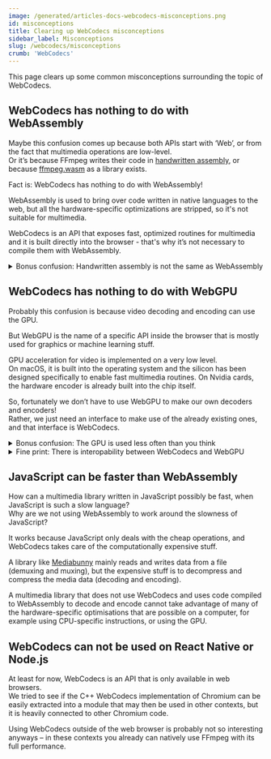 ```yaml
---
image: /generated/articles-docs-webcodecs-misconceptions.png
id: misconceptions
title: Clearing up WebCodecs misconceptions
sidebar_label: Misconceptions
slug: /webcodecs/misconceptions
crumb: 'WebCodecs'
---
```


This page clears up some common misconceptions surrounding the topic of WebCodecs.

## WebCodecs has nothing to do with WebAssembly

Maybe this confusion comes up because both APIs start with ‘Web’, or from the fact that multimedia operations are low-level.  
Or it’s because FFmpeg writes their code in [handwritten assembly](https://x.com/search?q=from%3Affmpeg%20handwritten%20assembly&src=typed_query), or because [ffmpeg.wasm](https://github.com/ffmpegwasm/ffmpeg.wasm) as a library exists.

Fact is: WebCodecs has nothing to do with WebAssembly! 

WebAssembly is used to bring over code written in native languages to the web, but all the hardware-specific optimizations are stripped, so it's not suitable for multimedia.

WebCodecs is an API that exposes fast, optimized routines for multimedia and it is built directly into the browser - that's why it’s not necessary to compile them with WebAssembly.

<details>
<summary>
Bonus confusion: Handwritten assembly is not the same as WebAssembly
</summary>
 For example, if FFmpeg writes fast assembly code for the `armv9` instruction set, it cannot be used because WebAssembly code runs in the browser and must therefore support all CPU architectures, meaning that only a common denominator of CPU-instructions can be used.

 The optimizations for `armv9` will be entirely removed when FFmpeg is compiled to WebAssembly.  
 Think of WebAssembly as another compilation target alongside x86, ARM etc., rather than associate it with Assembly languages.
</details>

## WebCodecs has nothing to do with WebGPU

Probably this confusion is because video decoding and encoding can use the GPU.

But WebGPU is the name of a specific API inside the browser that is mostly used for graphics or machine learning stuff.

GPU acceleration for video is implemented on a very low level.  
On macOS, it is built into the operating system and the silicon has been designed specifically to enable fast multimedia routines. On Nvidia cards, the hardware encoder is already built into the chip itself.

So, fortunately we don’t have to use WebGPU to make our own decoders and encoders!  
Rather, we just need an interface to make use of the already existing ones, and that interface is WebCodecs.

<details>
<summary>
Bonus confusion: The GPU is used less often than you think
</summary>
  For encoding videos, the CPU is often preferred, because it leads to better compression. With GPU encoding, you either get a larger file size or a worse video quality. However, it is faster!
</details>


<details>
<summary>
Fine print: There is interopability between WebCodecs and WebGPU
</summary>
You can [import a frame that you extracted with WebCodecs into a WebGPU texture](https://developer.mozilla.org/en-US/docs/Web/API/GPUDevice/importExternalTexture). So WebCodecs and WebGPU are tangentially connected, just not in the way most people imagine.
</details>

## JavaScript can be faster than WebAssembly

How can a multimedia library written in JavaScript possibly be fast, when JavaScript is such a slow language?  
Why are we not using WebAssembly to work around the slowness of JavaScript?

It works because JavaScript only deals with the cheap operations, and WebCodecs takes care of the computationally expensive stuff.

A library like [Mediabunny](https://mediabunny.dev) mainly reads and writes data from a file (demuxing and muxing), but the expensive stuff is to decompress and compress the media data (decoding and encoding).

A multimedia library that does not use WebCodecs and uses code compiled to WebAssembly to decode and encode cannot take advantage of many of the hardware-specific optimisations that are possible on a computer, for example using CPU-specific instructions, or using the GPU.

## WebCodecs can not be used on React Native or Node.js

At least for now, WebCodecs is an API that is only available in web browsers.  
We tried to see if the C++ WebCodecs implementation of Chromium can be easily extracted into a module that may then be used in other contexts, but it is heavily connected to other Chromium code.

Using WebCodecs outside of the web browser is probably not so interesting anyways – in these contexts you already can natively use FFmpeg with its full performance.
